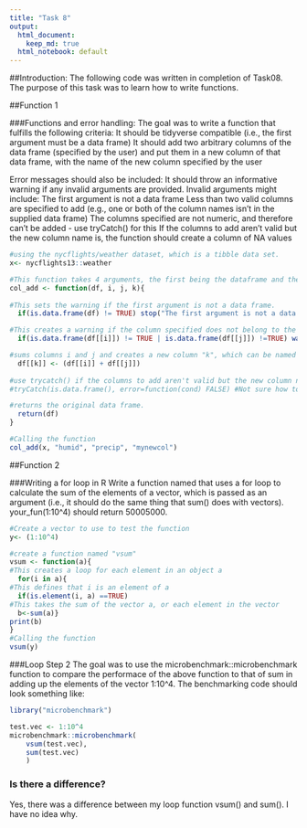 ```yaml
---
title: "Task 8"
output:
  html_document:  
    keep_md: true
  html_notebook: default
---
```


##Introduction:
The following code was written in completion of Task08. The purpose of this task was to learn how to write functions. 

##Function 1

###Functions and error handling: 
The goal was to write a function that fulfills the following criteria:
  It should be tidyverse compatible (i.e., the first argument must be a data frame)
  It should add two arbitrary columns of the data frame (specified by the user) and put them in a new column of that data frame, with the name of the new column specified by the user
  
Error messages should also be included:
It should throw an informative warning if any invalid arguments are provided.   Invalid arguments might include:
  The first argument is not a data frame
  Less than two valid columns are specified to add (e.g., one or both of the column names isn't in the supplied data frame)
  The columns specified are not numeric, and therefore can't be added - use tryCatch() for this
  If the columns to add aren't valid but the new column name is, the function should create a column of NA values

```r
#using the nycflights/weather dataset, which is a tibble data set.
x<- nycflights13::weather

#This function takes 4 arguments, the first being the dataframe and the last three as columns
col_add <- function(df, i, j, k){ 
  
#This sets the warning if the first argument is not a data frame.
  if(is.data.frame(df) != TRUE) stop("The first argument is not a data frame") 

#This creates a warning if the column specified does not belong to the dataframe used in the function
  if(is.data.frame(df[[i]]) != TRUE | is.data.frame(df[[j]]) !=TRUE) warning("i or j does not belong to df")

#sums columns i and j and creates a new column "k", which can be named when the function is called  
  df[[k]] <- (df[[i]] + df[[j]]) 
  
#use trycatch() if the columns to add aren't valid but the new column name is, the function should create a column of NA values
#tryCatch(is.data.frame(), error=function(cond) FALSE) #Not sure how to use trycatch()

#returns the original data frame.
  return(df) 
}

#Calling the function
col_add(x, "humid", "precip", "mynewcol") 

```
##Function 2

###Writing a for loop in R
Write a function named that uses a for loop to calculate the sum of the elements of a vector, which is passed as an argument (i.e., it should do the same thing that sum() does with vectors). your_fun(1:10^4) should return 50005000.
```r
#Create a vector to use to test the function
y<- (1:10^4)

#create a function named "vsum"
vsum <- function(a){
#This creates a loop for each element in an object a
  for(i in a){
#This defines that i is an element of a
  if(is.element(i, a) ==TRUE)
#This takes the sum of the vector a, or each element in the vector
  b<-sum(a)}
print(b)
}
#Calling the function
vsum(y)

```
###Loop Step 2
The goal was to use the microbenchmark::microbenchmark function to compare the performace of the above function to that of sum in adding up the elements of the vector 1:10^4. The benchmarking code should look something like:

```r
library("microbenchmark")
```


```r
test.vec <- 1:10^4
microbenchmark::microbenchmark(
    vsum(test.vec),
    sum(test.vec)
    )
```
### Is there a difference?
Yes, there was a difference between my loop function vsum() and sum(). I have no idea why. 
